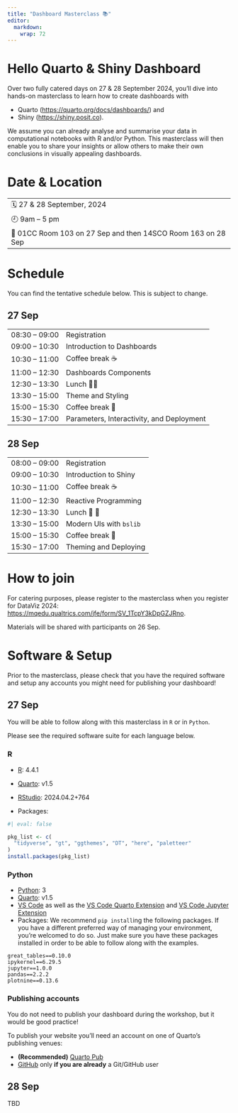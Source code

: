```yaml
---
title: "Dashboard Masterclass 📚"
editor: 
  markdown: 
    wrap: 72
---
```


# Hello Quarto & Shiny Dashboard

Over two fully catered days on 27 & 28 September 2024, you'll dive into
hands-on masterclass to learn how to create dashboards with

-   Quarto (<https://quarto.org/docs/dashboards/>) and
-   Shiny (<https://shiny.posit.co>).

We assume you can already analyse and summarise your data in
computational notebooks with R and/or Python. This masterclass will then
enable you to share your insights or allow others to make their own
conclusions in visually appealing dashboards.

# Date & Location

|                                                              |
|--------------------------------------------------------------|
| 🗓️ 27 & 28 September, 2024                                   |
| 🕘 9am -- 5 pm                                               |
| 📍 01CC Room 103 on 27 Sep and then 14SCO Room 163 on 28 Sep |

# Schedule

You can find the tentative schedule below. This is subject to change.

::: panel-tabset
## 27 Sep

|                |                                           |
|----------------|-------------------------------------------|
| 08:30 -- 09:00 | Registration                              |
| 09:00 -- 10:30 | Introduction to Dashboards                |
| 10:30 -- 11:00 | Coffee break ☕️️                           |
| 11:00 -- 12:30 | Dashboards Components                     |
| 12:30 -- 13:30 | Lunch 🍕🥤                                |
| 13:30 -- 15:00 | Theme and Styling                         |
| 15:00 -- 15:30 | Coffee break 🍵                           |
| 15:30 -- 17:00 | Parameters, Interactivity, and Deployment |

## 28 Sep

|                |                         |
|----------------|-------------------------|
| 08:00 -- 09:00 | Registration            |
| 09:00 -- 10:30 | Introduction to Shiny   |
| 10:30 -- 11:00 | Coffee break ☕️️         |
| 11:00 -- 12:30 | Reactive Programming    |
| 12:30 -- 13:30 | Lunch 🥤 🥪             |
| 13:30 -- 15:00 | Modern Uls with `bslib` |
| 15:00 -- 15:30 | Coffee break 🍵         |
| 15:30 -- 17:00 | Theming and Deploying   |
:::

# How to join

For catering purposes, please register to the masterclass when you
register for DataViz 2024:
<https://mqedu.qualtrics.com/jfe/form/SV_1TcpY3kDpGZJRno>.

Materials will be shared with participants on 26 Sep.

# Software & Setup

Prior to the masterclass, please check that you have the required
software and setup any accounts you might need for publishing your
dashboard!

::: panel-tabset
## 27 Sep

You will be able to follow along with this masterclass in `R` or in
`Python`.

Please see the required software suite for each language below.

### R

-   [R](https://cran.r-project.org): 4.4.1

-   [Quarto](https://quarto.org/docs/download/): v1.5

-   [RStudio](https://posit.co/download/rstudio-desktop/): 2024.04.2+764

-   Packages:

```r
#| eval: false

pkg_list <- c(
  "tidyverse", "gt", "ggthemes", "DT", "here", "paletteer"
)
install.packages(pkg_list)
```

### Python

-   [Python](https://www.python.org/downloads/): 3
-   [Quarto](https://quarto.org/docs/download/): v1.5
-   [VS Code](https://code.visualstudio.com/download) as well as the [VS
    Code Quarto
    Extension](https://marketplace.visualstudio.com/items?itemName=quarto.quarto)
    and [VS Code Jupyter
    Extension](https://marketplace.visualstudio.com/items?itemName=ms-toolsai.jupyter)
-   Packages: We recommend `pip install`ing the following packages. If
    you have a different preferred way of managing your environment,
    you’re welcomed to do so. Just make sure you have these packages
    installed in order to be able to follow along with the examples.

```         
great_tables==0.10.0
ipykernel==6.29.5
jupyter==1.0.0
pandas==2.2.2
plotnine==0.13.6
```

### Publishing accounts

You do not need to publish your dashboard during the workshop, but it
would be good practice!

To publish your website you'll need an account on one of Quarto's
publishing venues:

-   **(Recommended)** [Quarto Pub](https://quartopub.com/sign-up)
-   [GitHub](https://github.com) only **if you are already** a
    Git/GitHub user

## 28 Sep

TBD
:::